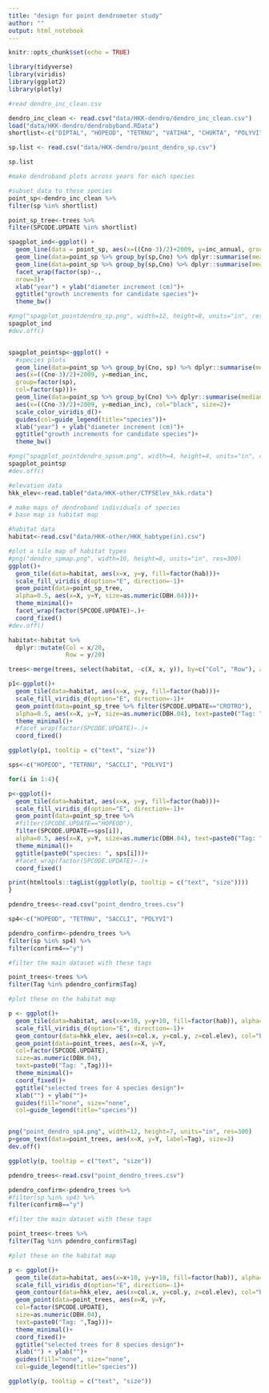 ```yaml
---
title: "design for point dendrometer study"
author: ""
output: html_notebook
---
```


```r
knitr::opts_chunk$set(echo = TRUE)

```
```r
library(tidyverse)
library(viridis)
library(ggplot2)
library(plotly)
```

```r

#read dendro_inc_clean.csv

dendro_inc_clean <- read.csv("data/HKK-dendro/dendro_inc_clean.csv")
load("data/HKK-dendro/dendrobyband.RData")
shortlist<-c("DIPTAL", "HOPEOD", "TETRNU", "VATIHA", "CHUKTA", "POLYVI", "DIOSWI", "CROTRO", "SACCLI", "LAGETO", "GARUPI", "AFZEXY")

sp.list <- read.csv("data/HKK-dendro/point_dendro_sp.csv")

sp.list
```
```r

#make dendroband plots across years for each species

#subset data to these species
point_sp<-dendro_inc_clean %>%
filter(sp %in% shortlist)

point_sp_tree<-trees %>%
filter(SPCODE.UPDATE %in% shortlist)

spagplot_ind<-ggplot() +
  geom_line(data = point_sp, aes(x=((Cno-3)/2)+2009, y=inc_annual, group=Tag), alpha=0.5) +
  geom_line(data=point_sp %>% group_by(sp,Cno) %>% dplyr::summarise(mean_inc=mean(inc_annual, na.rm=T)), aes(x=((Cno-3)/2)+2009, y=mean_inc), col="red")+
  geom_line(data=point_sp %>% group_by(sp,Cno) %>% dplyr::summarise(median_inc=median(inc_annual, na.rm=T)), aes(x=((Cno-3)/2)+2009, y=median_inc), col="blue")+
  facet_wrap(factor(sp)~., 
  nrow=3)+
  xlab("year") + ylab("diameter increment (cm)")+
  ggtitle("growth increments for candidate species")+
  theme_bw()

#png("spagplot_pointdendro_sp.png", width=12, height=8, units="in", res=300)
spagplot_ind
#dev.off()


spagplot_pointsp<-ggplot() +
  #species plots
  geom_line(data=point_sp %>% group_by(Cno, sp) %>% dplyr::summarise(median_inc=median(inc_annual, na.rm=T)), 
  aes(x=((Cno-3)/2)+2009, y=median_inc, 
  group=factor(sp), 
  col=factor(sp)))+
  geom_line(data=point_sp %>% group_by(Cno) %>% dplyr::summarise(median_inc=median(inc_annual, na.rm=T)), 
  aes(x=((Cno-3)/2)+2009, y=median_inc), col="black", size=2)+
  scale_color_viridis_d()+
  guides(col=guide_legend(title="species"))+
  xlab("year") + ylab("diameter increment (cm)")+
  ggtitle("growth increments for candidate species")+
  theme_bw()

#png("spagplot_pointdendro_spsum.png", width=4, height=4, units="in", res=300)
spagplot_pointsp
#dev.off()

```
```r
#elevation data
hkk_elev<-read.table("data/HKK-other/CTFSElev_hkk.rdata")


```

```r
# make maps of dendroband individuals of species
# base map is habitat map

#habitat data
habitat<-read.csv("data/HKK-other/HKK_habtype(in).csv")

#plot a tile map of habitat types
#png("dendro_spmap.png", width=16, height=8, units="in", res=300)
ggplot()+
  geom_tile(data=habitat, aes(x=x, y=y, fill=factor(hab)))+
  scale_fill_viridis_d(option="E", direction=-1)+
  geom_point(data=point_sp_tree,
  alpha=0.5, aes(x=X, y=Y, size=as.numeric(DBH.04)))+
  theme_minimal()+
  facet_wrap(factor(SPCODE.UPDATE)~.)+
  coord_fixed()
#dev.off()

habitat<-habitat %>%
  dplyr::mutate(Col = x/20,
                Row = y/20)

trees<-merge(trees, select(habitat, -c(X, x, y)), by=c("Col", "Row"), all.x=T)


```

```r

p1<-ggplot()+
  geom_tile(data=habitat, aes(x=x, y=y, fill=factor(hab)))+
  scale_fill_viridis_d(option="E", direction=-1)+
  geom_point(data=point_sp_tree %>% filter(SPCODE.UPDATE=="CROTRO"),
  alpha=0.5, aes(x=X, y=Y, size=as.numeric(DBH.04), text=paste0("Tag: ",Tag)))+
  theme_minimal()+
  #facet_wrap(factor(SPCODE.UPDATE)~.)+
  coord_fixed()

ggplotly(p1, tooltip = c("text", "size"))

sps<-c("HOPEOD", "TETRNU", "SACCLI", "POLYVI")

for(i in 1:4){

p<-ggplot()+
  geom_tile(data=habitat, aes(x=x, y=y, fill=factor(hab)))+
  scale_fill_viridis_d(option="E", direction=-1)+
  geom_point(data=point_sp_tree %>% 
  #filter(SPCODE.UPDATE=="HOPEOD"),
  filter(SPCODE.UPDATE==sps[i]),
  alpha=0.5, aes(x=X, y=Y, size=as.numeric(DBH.04), text=paste0("Tag: ",Tag)))+
  theme_minimal()+
  ggtitle(paste0("species: ", sps[i]))+
  #facet_wrap(factor(SPCODE.UPDATE)~.)+
  coord_fixed()

print(htmltools::tagList(ggplotly(p, tooltip = c("text", "size"))))
}

```

```r

pdendro_trees<-read.csv("point_dendro_trees.csv")

sp4<-c("HOPEOD", "TETRNU", "SACCLI", "POLYVI")

pdendro_confirm<-pdendro_trees %>%
filter(sp %in% sp4) %>%
filter(confirm4=="y") 

#filter the main dataset with these tags

point_trees<-trees %>%
filter(Tag %in% pdendro_confirm$Tag)

#plot these on the habitat map

p <- ggplot()+
  geom_tile(data=habitat, aes(x=x+10, y=y+10, fill=factor(hab)), alpha=0.5)+
  scale_fill_viridis_d(option="E", direction=-1)+
  geom_contour(data=hkk_elev, aes(x=col.x, y=col.y, z=col.elev), col="black")+
  geom_point(data=point_trees, aes(x=X, y=Y, 
  col=factor(SPCODE.UPDATE),
  size=as.numeric(DBH.04), 
  text=paste0("Tag: ",Tag)))+
  theme_minimal()+
  coord_fixed()+
  ggtitle("selected trees for 4 species design")+
  xlab("") + ylab("")+
  guides(fill="none", size="none",
  col=guide_legend(title="species"))


png("point_dendro_sp4.png", width=12, height=7, units="in", res=300)
p+geom_text(data=point_trees, aes(x=X, y=Y, label=Tag), size=3)
dev.off()

ggplotly(p, tooltip = c("text", "size"))

```

```r

pdendro_trees<-read.csv("point_dendro_trees.csv")

pdendro_confirm<-pdendro_trees %>%
#filter(sp %in% sp4) %>%
filter(confirm8=="y") 

#filter the main dataset with these tags

point_trees<-trees %>%
filter(Tag %in% pdendro_confirm$Tag)

#plot these on the habitat map

p <- ggplot()+
  geom_tile(data=habitat, aes(x=x+10, y=y+10, fill=factor(hab)), alpha=0.5)+
  scale_fill_viridis_d(option="E", direction=-1)+
  geom_contour(data=hkk_elev, aes(x=col.x, y=col.y, z=col.elev), col="black")+
  geom_point(data=point_trees, aes(x=X, y=Y, 
  col=factor(SPCODE.UPDATE),
  size=as.numeric(DBH.04), 
  text=paste0("Tag: ",Tag)))+
  theme_minimal()+
  coord_fixed()+
  ggtitle("selected trees for 8 species design")+
  xlab("") + ylab("")+
  guides(fill="none", size="none",
  col=guide_legend(title="species"))

ggplotly(p, tooltip = c("text", "size"))

```

